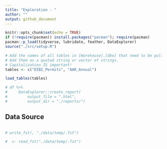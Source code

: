 ```yaml
---
title: "Exploration - "
author: ""
output: github_document
---
```


```r
knitr::opts_chunk$set(echo = TRUE)
if (!require(pacman)) install.packages("pacman"); require(pacman)
pacman::p_load(tidyverse, lubridate, feather, DataExplorer)
source("./src/setup.R")

# Add the names of all tables in [Warehouse].[dbo] that need to be pulled
# Add them as a quoted string or vector of strings.
# Capitalization IS important!
tables <- c("DIBI_Permits", "AAR_Annual")

load_tables(tables)

# df %>%
#     DataExplorer::create_report(
#         output_file = ".html",
#         output_dir = "./reports/")
```

## Data Source

```r

```


```r



# write_fst(, "./data/temp/.fst")
```

```r
#  <- read_fst("./data/temp/.fst")



```